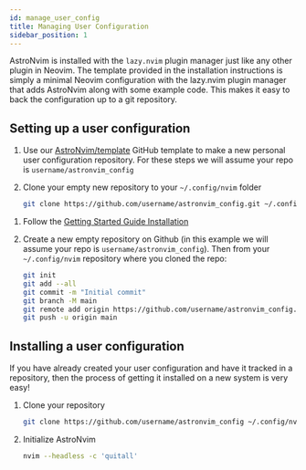 ```yaml
---
id: manage_user_config
title: Managing User Configuration
sidebar_position: 1
---
```



AstroNvim is installed with the `lazy.nvim` plugin manager just like any other plugin in Neovim. The template provided in the installation instructions is simply a minimal Neovim configuration with the lazy.nvim plugin manager that adds AstroNvim along with some example code. This makes it easy to back the configuration up to a git repository.

## Setting up a user configuration

<Tabs>

<TabItem value="fresh" label="Fresh Installation" icon="linux" default>

<Steps>

1. Use our [AstroNvim/template](https://github.com/AstroNvim/template) GitHub template to make a new personal user configuration repository. For these steps we will assume your repo is `username/astronvim_config`

2. Clone your empty new repository to your `~/.config/nvim` folder

   ```sh
   git clone https://github.com/username/astronvim_config.git ~/.config/nvim
   ```

</Steps>

</TabItem>

<TabItem value="getting_started" label="Followed Getting Started" icon="rocket">

<Steps>

1. Follow the [Getting Started Guide Installation](/#-installation)

2. Create a new empty repository on Github (in this example we will assume your repo is `username/astronvim_config`). Then from your `~/.config/nvim` repository where you cloned the repo:

   ```sh
   git init
   git add --all
   git commit -m "Initial commit"
   git branch -M main
   git remote add origin https://github.com/username/astronvim_config.git
   git push -u origin main
   ```

</Steps>

</TabItem>

</Tabs>

## Installing a user configuration

If you have already created your user configuration and have it tracked in a repository, then the process of getting it installed on a new system is very easy!

<Steps>

1. Clone your repository

   ```sh
   git clone https://github.com/username/astronvim_config ~/.config/nvim
   ```

2. Initialize AstroNvim
   ```sh
   nvim --headless -c 'quitall'
   ```

</Steps>
